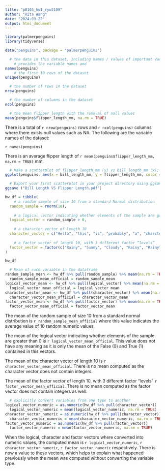 ```yaml
---
title: "p8105_hw1_ryw2109"
author: "Rita Wang"
date: "2024-09-22"
output: html_document
---
```

```r
library(palmerpenguins)
library(tidyverse)
```

```r
data("penguins", package = "palmerpenguins")

  # the data in this dataset, including names / values of important variables
    # provides the variable names and 
names(penguins)
    # the first 10 rows of the dataset
unique(penguins)

  # the number of rows in the dataset
nrow(penguins)

  # the number of columns in the dataset
ncol(penguins)

  # the mean flipper length with the removal of null values
mean(penguins$flipper_length_mm, na.rm = TRUE)
```

There is a total of `r nrow(penguins)` rows and `r ncol(penguins)` columns where there exists null values such as NA. The following are the variable names of the dataset:

`r names(penguins)`

There is an average flipper length of `r mean(penguins$flipper_length_mm, na.rm = TRUE)` mm.

```r
  # Make a scatterplot of flipper_length_mm (y) vs bill_length_mm (x); color points using the species variable (adding color = ... inside of aes in your ggplot code should help).
ggplot(penguins, aes(x = bill_length_mm, y = flipper_length_mm, color = species)) + geom_point()

  # Export your first scatterplot in your project directory using ggsave.
ggsave ("Bill Length VS Flipper Length.pdf")
```


```r
hw_df = tibble(
    # a random sample of size 10 from a standard Normal distribution
  random_sample = rnorm(10),
  
    # a logical vector indicating whether elements of the sample are greater than 0
  logical_vector = random_sample > 0,
  
    # a character vector of length 10
  character_vector = c("Hello", "this", "is", "probably", "a", "charcter", "vector", "of", "length", "10"),
  
    # a factor vector of length 10, with 3 different factor “levels”
  factor_vector = factor(c("Rainy", "Sunny", "Cloudy", "Rainy", "Rainy", "Sunny", "Sunny", "Cloudy", "Cloudy", "Sunny"))
)

hw_df
```

```r
  # Mean of each variable in the dataframe
random_sample_mean <- hw_df %>% pull(random_sample) %>% mean(na.rm = TRUE)
  random_sample_mean_official = random_sample_mean
logical_vector_mean <- hw_df %>% pull(logical_vector) %>% mean(na.rm = TRUE)
  logical_vector_mean_official = logical_vector_mean
character_vector_mean <- hw_df %>% pull(character_vector) %>% mean(na.rm = TRUE)
  character_vector_mean_official = character_vector_mean
factor_vector_mean <- hw_df %>% pull(factor_vector) %>% mean(na.rm = TRUE)
  factor_vector_mean_official = factor_vector_mean
```


The mean of the random sample of size 10 from a standard normal distribution is `r random_sample_mean_official` where this value indicates the average value of 10 random numeric values.

The mean of the logical vector indicating whether elements of the sample are greater than 0 is `r logical_vector_mean_official`. This value does not have any meaning as it is only the mean of the False (0) and True (1) contained in this vectors.

The mean of the character vector of length 10 is `r character_vector_mean_official`. There is no mean computed as the character vector does not contain integers.

The mean of the factor vector of length 10, with 3 different factor “levels” `r factor_vector_mean_official`. There is no mean computed as the factor vector does not contain integers as well.

```r
  # explicitly convert variables from one type to another
logical_vector_numeric = as.numeric(hw_df %>% pull(character_vector))
  logical_vector_numeric = mean(logical_vector_numeric, na.rm = TRUE)
character_vector_numeric = as.numeric(hw_df %>% pull(character_vector))
  character_vector_numeric = mean(character_vector_numeric, na.rm = TRUE)
factor_vector_numeric = as.numeric(hw_df %>% pull(factor_vector))
  factor_vector_numeric = mean(factor_vector_numeric, na.rm = TRUE)
```


When the logical, character and factor vectors where converted into numeric values, the computed mean is `r logical_vector_numeric`, `r character_vector_numeric`, `r factor_vector_numeric` respectively. There is now a value to these vectors, which helps to explain what happened previously when the mean was computed without converting the variable type.